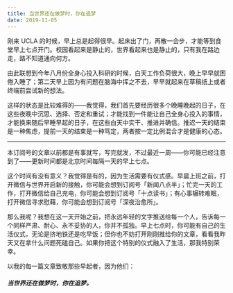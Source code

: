 ```yaml
---
title: 当世界还在做梦时，你在追梦
date: 2019-11-05
---
```


刚来 UCLA 的时候，早上总是起得很早。起床出了门，再散一会步，才能等到食堂早上七点开门。校园看起来是静止的，世界看起来也是静止的，只有我在路边走，路不知道通向何方。

由此联想到今年八月份全身心投入科研的时候，白天工作负荷很大，晚上早早就困倦入睡了；第二天早上因为有问题在脑海中挥之不去，早早就起来在草稿纸上或者终端前尝试新的想法。

这样的状态是比较难得的——我觉得，我们首先要经历很多个晚睡晚起的日子，在这些夜晚中沉思、选择、否定和重试；才能找到一件能让自己全身心投入的事情，才能换来随后早睡早起的日子，在这些白天中实干、推进并确信。推迟一天的结束是一种焦虑，提前一天的结束是一种笃定，两者按一定比例混合才是健康的心态。

---

本订阅号的文章以前都是有事就写，写完就发，不过最近一周——你可能已经注意到了——更新时间都是北京时间每隔一天的早上七点。

这个时间有没有意义？我觉得是有的，因为生活需要有仪式感。早晨上班之前，打开微信与世界开启新的接触，你可能会想到订阅号「新闻八点半」；忙完一天的工作，打开微信给自己充电，你可能会想到订阅号「十点读书」；有心事辗转难眠，打开微信寻求慰藉，你可能会想到订阅号「深夜治愈所」。

那么我呢？我想在这一天开始之前，把永远年轻的文字推送给每一个人，告诉每一个同样严肃、耐心、永不妥协的人，你并不孤独。早上七点时，你可能有自己的生活仪式，无论是挤地铁还是吃早饭；但你也不妨打开刚刚推给你的文章，看看我昨天又在拿什么问题死磕自己。如果你把这个特别的仪式融入了生活，那我特别荣幸。

以我的每一篇文章致敬那些早起者，因为他们：

##### 当世界还在做梦时，你在追梦。
